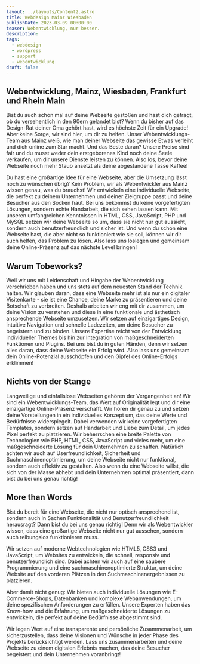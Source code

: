 ```yaml
---
layout: ../layouts/Content2.astro
title: Webdesign Mainz Wiesbaden
publishDate: 2023-03-09 00:00:00
teaser: Webentwicklung, nur besser.
description:
tags:
  - webdesign
  - wordpress
  - support
  - webentwicklung
draft: false
---
```


## Webentwicklung, Mainz, Wiesbaden, Frankfurt und Rhein Main
Bist du auch schon mal auf deine Webseite gestoßen und hast dich gefragt, ob du versehentlich in den 90ern gelandet bist? Wenn du bisher auf das Design-Rat deiner Oma gehört hast, wird es höchste Zeit für ein Upgrade! Aber keine Sorge, wir sind hier, um dir zu helfen. Unser Webentwicklungs-Team aus Mainz weiß, wie man deiner Webseite das gewisse Etwas verleiht und dich online zum Star macht. Und das Beste daran? Unsere Preise sind fair und du musst weder dein erstgeborenes Kind noch deine Seele verkaufen, um dir unsere Dienste leisten zu können. Also los, bevor deine Webseite noch mehr Staub ansetzt als deine abgestandene Tasse Kaffee!

Du hast eine großartige Idee für eine Webseite, aber die Umsetzung lässt noch zu wünschen übrig? Kein Problem, wir als Webentwickler aus Mainz wissen genau, was du brauchst! Wir entwickeln eine individuelle Webseite, die perfekt zu deinem Unternehmen und deiner Zielgruppe passt und deine Besucher aus den Socken haut. Bei uns bekommst du keine vorgefertigten Lösungen, sondern echte Handarbeit, die sich sehen lassen kann. Mit unseren umfangreichen Kenntnissen in HTML, CSS, JavaScript, PHP und MySQL setzen wir deine Webseite so um, dass sie nicht nur gut aussieht, sondern auch benutzerfreundlich und sicher ist. Und wenn du schon eine Webseite hast, die aber nicht so funktioniert wie sie soll, können wir dir auch helfen, das Problem zu lösen. Also lass uns loslegen und gemeinsam deine Online-Präsenz auf das nächste Level bringen!
<ImageWD />
<CTA classes="mb-5 p-3 text-center" />


## Warum Tobeworks?
Weil wir uns mit Leidenschaft und Hingabe der Webentwicklung verschrieben haben und uns stets auf dem neuesten Stand der Technik halten. Wir glauben daran, dass eine Webseite mehr ist als nur ein digitaler Visitenkarte - sie ist eine Chance, deine Marke zu präsentieren und deine Botschaft zu verbreiten. Deshalb arbeiten wir eng mit dir zusammen, um deine Vision zu verstehen und diese in eine funktionale und ästhetisch ansprechende Webseite umzusetzen. Wir setzen auf einzigartiges Design, intuitive Navigation und schnelle Ladezeiten, um deine Besucher zu begeistern und zu binden. Unsere Expertise reicht von der Entwicklung individueller Themes bis hin zur Integration von maßgeschneiderten Funktionen und Plugins. Bei uns bist du in guten Händen, denn wir setzen alles daran, dass deine Webseite ein Erfolg wird. Also lass uns gemeinsam dein Online-Potenzial ausschöpfen und den Gipfel des Online-Erfolgs erklimmen!

<ImageWD />
<CTA classes="mb-5 p-3 text-center" />

## Nichts von der Stange
Langweilige und einfallslose Webseiten gehören der Vergangenheit an! Wir sind ein Webentwicklungs-Team, das Wert auf Originalität legt und dir eine einzigartige Online-Präsenz verschafft. Wir hören dir genau zu und setzen deine Vorstellungen in ein individuelles Konzept um, das deine Werte und Bedürfnisse widerspiegelt. Dabei verwenden wir keine vorgefertigten Templates, sondern setzen auf Handarbeit und Liebe zum Detail, um jedes Pixel perfekt zu platzieren. Wir beherrschen eine breite Palette von Technologien wie PHP, HTML, CSS, JavaScript und vieles mehr, um eine maßgeschneiderte Lösung für dein Unternehmen zu schaffen. Natürlich achten wir auch auf Userfreundlichkeit, Sicherheit und Suchmaschinenoptimierung, um deine Webseite nicht nur funktional, sondern auch effektiv zu gestalten. Also wenn du eine Webseite willst, die sich von der Masse abhebt und dein Unternehmen optimal präsentiert, dann bist du bei uns genau richtig!

<ImageWD />
<CTA classes="mb-5 p-3 text-center" />


## More than Words
Bist du bereit für eine Webseite, die nicht nur optisch ansprechend ist, sondern auch in Sachen Funktionalität und Benutzerfreundlichkeit herausragt? Dann bist du bei uns genau richtig! Denn wir als Webentwickler wissen, dass eine großartige Webseite nicht nur gut aussehen, sondern auch reibungslos funktionieren muss.

Wir setzen auf moderne Webtechnologien wie HTML5, CSS3 und JavaScript, um Websites zu entwickeln, die schnell, responsiv und benutzerfreundlich sind. Dabei achten wir auch auf eine saubere Programmierung und eine suchmaschinenoptimierte Struktur, um deine Website auf den vorderen Plätzen in den Suchmaschinenergebnissen zu platzieren.

Aber damit nicht genug: Wir bieten auch individuelle Lösungen wie E-Commerce-Shops, Datenbanken und komplexe Webanwendungen, um deine spezifischen Anforderungen zu erfüllen. Unsere Experten haben das Know-how und die Erfahrung, um maßgeschneiderte Lösungen zu entwickeln, die perfekt auf deine Bedürfnisse abgestimmt sind.

Wir legen Wert auf eine transparente und persönliche Zusammenarbeit, um sicherzustellen, dass deine Visionen und Wünsche in jeder Phase des Projekts berücksichtigt werden. Lass uns zusammenarbeiten und deine Webseite zu einem digitalen Erlebnis machen, das deine Besucher begeistert und dein Unternehmen voranbringt!

<ImageWD />
<CTA classes="mb-5 p-3 text-center" />
